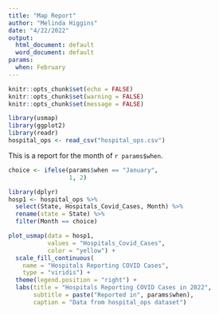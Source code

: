 ```yaml
---
title: "Map Report"
author: "Melinda Higgins"
date: "4/22/2022"
output:
  html_document: default
  word_document: default
params:
  when: February
---
```


```r
knitr::opts_chunk$set(echo = FALSE)
knitr::opts_chunk$set(warning = FALSE)
knitr::opts_chunk$set(message = FALSE)

library(usmap)
library(ggplot2)
library(readr)
hospital_ops <- read_csv("hospital_ops.csv")
```

This is a report for the month of `r params$when`.

```r
choice <- ifelse(params$when == "January",
                 1, 2)

library(dplyr)
hosp1 <- hospital_ops %>%
  select(State, Hospitals_Covid_Cases, Month) %>%
  rename(state = State) %>%
  filter(Month == choice)

plot_usmap(data = hosp1,
           values = "Hospitals_Covid_Cases",
           color = "yellow") + 
  scale_fill_continuous(
    name = "Hospitals Reporting COVID Cases", 
    type = "viridis") + 
  theme(legend.position = "right") +
  labs(title = "Hospitals Reporting COVID Cases in 2022",
       subtitle = paste("Reported in", params$when),
       caption = "Data from hospital_ops dataset")
```


